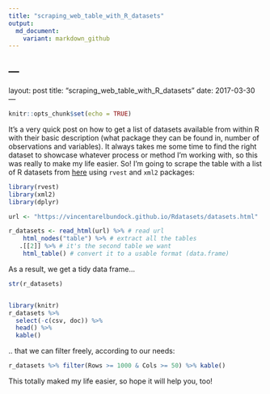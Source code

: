 ```yaml
---
title: "scraping_web_table_with_R_datasets"
output: 
  md_document:
    variant: markdown_github
---
```


---
---
layout: post
title: "scraping_web_table_with_R_datasets"
date: 2017-03-30
---


```r
knitr::opts_chunk$set(echo = TRUE)
```

It's a very quick post on how to get a list of datasets available from within R with their basic description (what package they can be found in, number of observations and variables). It always takes me some time to find the right dataset to showcase whatever process or method I'm working with, so this was really to make my life easier. So! I'm going to scrape the table with a list of R datasets from [here](https://vincentarelbundock.github.io/Rdatasets/datasets.html) using `rvest` and `xml2` packages:

```r
library(rvest)
library(xml2)
library(dplyr)

url <- "https://vincentarelbundock.github.io/Rdatasets/datasets.html"

r_datasets <- read_html(url) %>% # read url
    html_nodes("table") %>% # extract all the tables
   .[[2]] %>% # it's the second table we want
    html_table() # convert it to a usable format (data.frame)
```

As a result, we get a tidy data frame...

```r

str(r_datasets)


library(knitr)
r_datasets %>% 
  select(-c(csv, doc)) %>% 
  head() %>%
  kable()

```


.. that we can filter freely, according to our needs: 

```r

r_datasets %>% filter(Rows >= 1000 & Cols >= 50) %>% kable()

```

This totally maked my life easier, so hope it will help you, too!